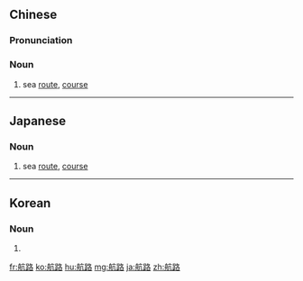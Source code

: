 ==Chinese==
{{zh-forms}}

===Pronunciation===
{{zh-pron
|m=hánglù
|c=hong4 lou6
|cat=n
}}

===Noun===
{{zh-noun}}

# sea [[route]], [[course]]

----

==Japanese==
{{ja-kanjitab|こう|ろ|yomi=o}}

===Noun===
{{ja-noun|こうろ}}

# sea [[route]], [[course]]

----

==Korean==
{{ko-hanjatab}}

===Noun===
{{ko-noun|hj|hangeul=항로}}

# {{hanja form of|항로|sea [[route]], [[course]]}}

[[fr:航路]]
[[ko:航路]]
[[hu:航路]]
[[mg:航路]]
[[ja:航路]]
[[zh:航路]]
